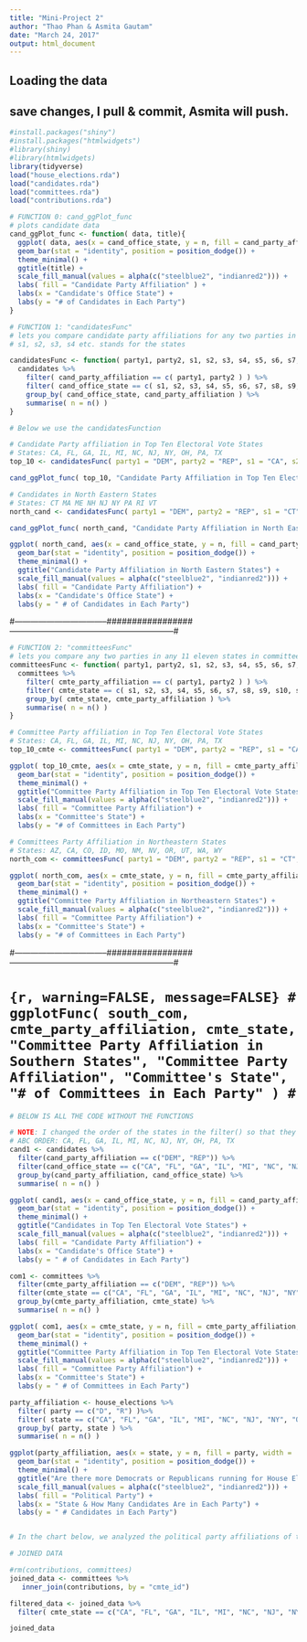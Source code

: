 ```yaml
---
title: "Mini-Project 2"
author: "Thao Phan & Asmita Gautam"
date: "March 24, 2017"
output: html_document
---
```



## Loading the data
## save changes, I pull & commit, Asmita will push.

```r
#install.packages("shiny")
#install.packages("htmlwidgets")
#library(shiny)
#library(htmlwidgets)
library(tidyverse)
load("house_elections.rda")
load("candidates.rda")
load("committees.rda")
load("contributions.rda")
```


```r
# FUNCTION 0: cand_ggPlot_func 
# plots candidate data  
cand_ggPlot_func <- function( data, title){
  ggplot( data, aes(x = cand_office_state, y = n, fill = cand_party_affiliation, width = .5)) +  
  geom_bar(stat = "identity", position = position_dodge()) +
  theme_minimal() +
  ggtitle(title) +
  scale_fill_manual(values = alpha(c("steelblue2", "indianred2"))) +
  labs( fill = "Candidate Party Affiliation" ) +
  labs(x = "Candidate's Office State") +
  labs(y = "# of Candidates in Each Party")
}
```


```r
# FUNCTION 1: "candidatesFunc"
# lets you compare candidate party affiliations for any two parties in any 11 eleven states in candidates data set
# s1, s2, s3, s4 etc. stands for the states 

candidatesFunc <- function( party1, party2, s1, s2, s3, s4, s5, s6, s7, s8, s9, s10 ) {
  candidates %>%
    filter( cand_party_affiliation == c( party1, party2 ) ) %>%
    filter( cand_office_state == c( s1, s2, s3, s4, s5, s6, s7, s8, s9, s10, s11 ) ) %>%
    group_by( cand_office_state, cand_party_affiliation ) %>%
    summarise( n = n() )
}
```


```r
# Below we use the candidatesFunction

# Candidate Party affiliation in Top Ten Electoral Vote States
# States: CA, FL, GA, IL, MI, NC, NJ, NY, OH, PA, TX
top_10 <- candidatesFunc( party1 = "DEM", party2 = "REP", s1 = "CA", s2 = "FL", s3 = "GA", s4 = "IL", s5 = "MI", s6 = "NC", s7  = "NJ", s8 = "NY", s9 = "OH", s10 = "PA" )
```


```r
cand_ggPlot_func( top_10, "Candidate Party Affiliation in Top Ten Electoral Vote States")
```

```r
# Candidates in North Eastern States
# States: CT MA ME NH NJ NY PA RI VT 
north_cand <- candidatesFunc( party1 = "DEM", party2 = "REP", s1 = "CT", s2 = "MA", s3 = "ME", s4 = "NH", s5 = "NJ", s6 = "NY", s7  = "PA", s8 = "RI", s9 = "VT", s10 = "0", s11 = "0" )
```

```r
cand_ggPlot_func( north_cand, "Candidate Party Affiliation in North Eastern States")
```


```r
ggplot( north_cand, aes(x = cand_office_state, y = n, fill = cand_party_affiliation, width = .5)) +
  geom_bar(stat = "identity", position = position_dodge()) +
  theme_minimal() +
  ggtitle("Candidate Party Affiliation in North Eastern States") +
  scale_fill_manual(values = alpha(c("steelblue2", "indianred2"))) +
  labs( fill = "Candidate Party Affiliation") +
  labs(x = "Candidate's Office State") +
  labs(y = " # of Candidates in Each Party")

```

#-----------------------------------#################--------------------------------------------------------------#


```r
# FUNCTION 2: "committeesFunc"
# lets you compare any two parties in any 11 eleven states in committees data set
committeesFunc <- function( party1, party2, s1, s2, s3, s4, s5, s6, s7, s8, s9, s10, s11 ) {
  committees %>%
    filter( cmte_party_affiliation == c( party1, party2 ) ) %>%
    filter( cmte_state == c( s1, s2, s3, s4, s5, s6, s7, s8, s9, s10, s11 ) ) %>%
    group_by( cmte_state, cmte_party_affiliation ) %>%
    summarise( n = n() )
}
```


```r
# Committee Party affiliation in Top Ten Electoral Vote States
# States: CA, FL, GA, IL, MI, NC, NJ, NY, OH, PA, TX
top_10_cmte <- committeesFunc( party1 = "DEM", party2 = "REP", s1 = "CA", s2 = "FL", s3 = "GA", s4 = "IL", s5 = "MI", s6 = "NC", s7  = "NJ", s8 = "NY", s9 = "OH", s10 = "PA", s11 = "TX" )
```

```r
ggplot( top_10_cmte, aes(x = cmte_state, y = n, fill = cmte_party_affiliation, width = .5) ) +
  geom_bar(stat = "identity", position = position_dodge()) +
  theme_minimal() +
  ggtitle("Committee Party Affiliation in Top Ten Electoral Vote States") +
  scale_fill_manual(values = alpha(c("steelblue2", "indianred2"))) +
  labs( fill = "Committee Party Affiliation") +
  labs(x = "Committee's State") +
  labs(y = "# of Committees in Each Party")

```


```r
# Committees Party Affiliation in Northeastern States
# States: AZ, CA, CO, ID, MO, NM, NV, OR, UT, WA, WY
north_com <- committeesFunc( party1 = "DEM", party2 = "REP", s1 = "CT", s2 = "MA", s3 = "ME", s4 = "NH", s5 = "NJ", s6 = "NY", s7  = "PA", s8 = "RI", s9 = "VT", s10 = "0", s11 = "0"  )
```

```r
ggplot( north_com, aes(x = cmte_state, y = n, fill = cmte_party_affiliation, width = .5) ) +
  geom_bar(stat = "identity", position = position_dodge()) +
  theme_minimal() +
  ggtitle("Committee Party Affiliation in Northeastern States") +
  scale_fill_manual(values = alpha(c("steelblue2", "indianred2"))) +
  labs( fill = "Committee Party Affiliation") +
  labs(x = "Committee's State") +
  labs(y = "# of Committees in Each Party")
```


#-----------------------------------#################--------------------------------------------------------------#

# ```{r, warning=FALSE, message=FALSE}
# ggplotFunc( south_com, cmte_party_affiliation, cmte_state, "Committee Party Affiliation in Southern States", "Committee Party Affiliation", "Committee's State", "# of Committees in Each Party" )
# ```



```r

# BELOW IS ALL THE CODE WITHOUT THE FUNCTIONS

# NOTE: I changed the order of the states in the filter() so that they are in alphabetical order
# ABC ORDER: CA, FL, GA, IL, MI, NC, NJ, NY, OH, PA, TX
cand1 <- candidates %>%
  filter(cand_party_affiliation == c("DEM", "REP")) %>%
  filter(cand_office_state == c("CA", "FL", "GA", "IL", "MI", "NC", "NJ", "NY", "OH", "PA", "TX")) %>%
  group_by(cand_party_affiliation, cand_office_state) %>%
  summarise( n = n() )
```

```r
ggplot( cand1, aes(x = cand_office_state, y = n, fill = cand_party_affiliation, width = .5)) +
  geom_bar(stat = "identity", position = position_dodge()) +
  theme_minimal() +
  ggtitle("Candidates in Top Ten Electoral Vote States") +
  scale_fill_manual(values = alpha(c("steelblue2", "indianred2"))) +
  labs( fill = "Candidate Party Affiliation") +
  labs(x = "Candidate's Office State") +
  labs(y = " # of Candidates in Each Party")

```

```r
com1 <- committees %>%
  filter(cmte_party_affiliation == c("DEM", "REP")) %>%
  filter(cmte_state == c("CA", "FL", "GA", "IL", "MI", "NC", "NJ", "NY", "OH", "PA", "TX")) %>%
  group_by(cmte_party_affiliation, cmte_state) %>%
  summarise( n = n() )
```

```r
ggplot( com1, aes(x = cmte_state, y = n, fill = cmte_party_affiliation, width = .5)) +
  geom_bar(stat = "identity", position = position_dodge()) +
  theme_minimal() +
  ggtitle("Committee Party Affiliation in Top Ten Electoral Vote States") +
  scale_fill_manual(values = alpha(c("steelblue2", "indianred2"))) +
  labs( fill = "Committee Party Affiliation") +
  labs(x = "Committee's State") +
  labs(y = " # of Committees in Each Party")

```

```r
party_affiliation <- house_elections %>%
  filter( party == c("D", "R") )%>%
  filter( state == c("CA", "FL", "GA", "IL", "MI", "NC", "NJ", "NY", "OH", "PA", "TX")) %>%
  group_by( party, state ) %>%
  summarise( n = n() )
```

```r
ggplot(party_affiliation, aes(x = state, y = n, fill = party, width = .5)) +
  geom_bar(stat = "identity", position = position_dodge()) +
  theme_minimal() +
  ggtitle("Are there more Democrats or Republicans running for House Elections?") +
  scale_fill_manual(values = alpha(c("steelblue2", "indianred2"))) +
  labs( fill = "Political Party") +
  labs(x = "State & How Many Candidates Are in Each Party") +
  labs(y = " # Candidates in Each Party")


# In the chart below, we analyzed the political party affiliations of the 2011-2012 candidates (in the top ten electoral vote states) for the House of Representative. What we found was interesting. California, which leans more Democratic than Republican had more Republican candidates running for the House of Rep. Also, what we also found interesting was that several states (Florida, Ohio, N.Carolina, N.Jersey, and Pennsylvania) had just one party running for the house. We're not sure why this is, but we think that maybe it's because those states are primarily supportive of that particular party (whether Democrat or Republican) and this support is so strong that it probably makes candidates in the opposing party not run. This is just a hypothesis.  
```




```r

# JOINED DATA

#rm(contributions, committees)
joined_data <- committees %>%
   inner_join(contributions, by = "cmte_id")
```

```r
filtered_data <- joined_data %>%
  filter( cmte_state == c("CA", "FL", "GA", "IL", "MI", "NC", "NJ", "NY", "OH", "PA", "TX")) 
```

```r
joined_data
```







